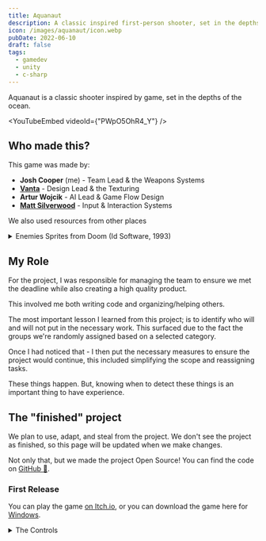 ```yaml
---
title: Aquanaut
description: A classic inspired first-person shooter, set in the depths of the ocean. Created as a part of a team.
icon: /images/aquanaut/icon.webp
pubDate: 2022-06-10
draft: false
tags:
  - gamedev
  - unity
  - c-sharp
---
```


Aquanaut is a classic shooter inspired by game, set in the depths of the ocean.

<YouTubeEmbed videoId={"PWpO5OhR4_Y"} />

## Who made this?

This game was made by:

- <strong>Josh Cooper</strong> (me) - Team Lead & the Weapons Systems
- <strong>[Vanta](https://vantasia.dev)</strong> - Design Lead & the Texturing
- <strong>Artur Wojcik</strong> - AI Lead & Game Flow Design
- <strong>[Matt Silverwood](https://silverwood.dev)</strong> - Input & Interaction Systems

We also used resources from other places

<details>

<summary>Enemies Sprites from Doom (Id Software, 1993)</summary>
<em>Sprites have been used as a placeholder, with the understanding that they will be replaced at a later, and are being used only for educational purposes.</em>

- Various Sound Effects from [freesound](https://freesound.org).
- Tile Set from [Tileable.co](https://tileable.co/).
- Some sound effects made with our voices

</details>

## My Role

For the project, I was responsible for managing the team to ensure we met the deadline while also creating a high quality product.

This involved me both writing code and organizing/helping others.

The most important lesson I learned from this project; is to identify who will and will not put in the necessary work.
This surfaced due to the fact the groups we're randomly assigned based on a selected category.

Once I had noticed that - I then put the necessary measures to ensure the project would continue, this included simplifying the scope and reassigning tasks.

These things happen. But, knowing when to detect these things is an important thing to have experience.

## The "finished" project

We plan to use, adapt, and steal from the project. We don't see the project as finished, so this page will be updated when we make changes.

Not only that, but we made the project Open Source! You can find the code on [GitHub 🤖](https://github.com/CMP2804M-TSE-Group-28/supernova).

### First Release

You can play the game [on Itch.io](https://joshcooper.itch.io/aquanaut), or you can download the game here for <a href="/demos/portfolio/aquanaut_1.0_win.zip">Windows</a>.

<details>
<summary>The Controls</summary>

Use <kbd>W</kbd>, <kbd>A</kbd>, <kbd>S</kbd>, and <kbd>D</kbd> for movement, and the <kbd>mouse</kbd> to look <kbd>left</kbd> and <kbd>right</kbd>.

Press the <kbd>1</kbd> key to use the **Pistol**, press the <kbd>2</kbd> key to use the **Rocket Launcher** (this will need to unlocked).

Press <kbd>E</kbd> to interact with things.

<kbd>Left Control</kbd> is for crouching.

And finally, <kbd>Space</kbd> to Jump!

</details>
